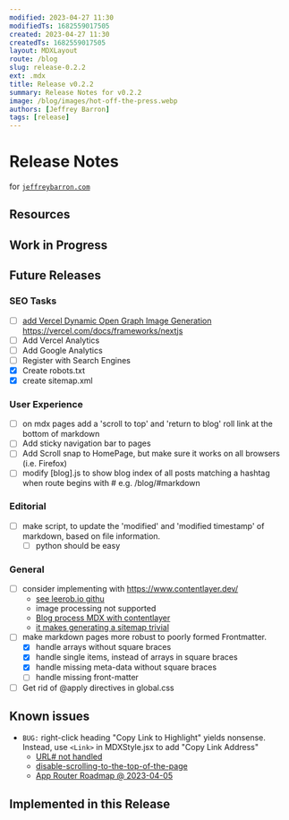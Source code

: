 ```yaml
---
modified: 2023-04-27 11:30
modifiedTs: 1682559017505
created: 2023-04-27 11:30
createdTs: 1682559017505
layout: MDXLayout
route: /blog
slug: release-0.2.2
ext: .mdx
title: Release v0.2.2
summary: Release Notes for v0.2.2
image: /blog/images/hot-off-the-press.webp
authors: [Jeffrey Barron]
tags: [release]
---
```


# Release Notes

for [`jeffreybarron.com`](https://jeffreybarron.com)

## Resources

## Work in Progress



## Future Releases

### SEO Tasks
- [ ] [add Vercel Dynamic Open Graph Image Generation](https://vercel.com/docs/concepts/functions/edge-functions/og-image-generation)
      https://vercel.com/docs/frameworks/nextjs
- [ ] Add Vercel Analytics
- [ ] Add Google Analytics
- [ ] Register with Search Engines
- [x] Create robots.txt
- [x] create sitemap.xml

### User Experience
- [ ] on mdx pages add a 'scroll to top' and 'return to blog' roll link at the bottom of markdown
- [ ] Add sticky navigation bar to pages
- [ ] Add Scroll snap to HomePage, but make sure it works on all browsers (i.e. Firefox)
- [ ] modify [blog].js to show blog index of all posts matching a hashtag when route begins with # e.g. /blog/#markdown

### Editorial
- [ ] make script, to update the 'modified' and 'modified timestamp' of markdown, based on file information.
  - [ ] python should be easy

### General
- [ ] consider implementing with https://www.contentlayer.dev/
  - [see leerob.io githu](https://github.com/leerob/leerob.io/blob/main/app/blog/page.tsx)
  - image processing not supported
  - [Blog process MDX with contentlayer](https://blog.mrcatdev.com/turns-your-mdx-files-include-yaml-into-data-with-contentlayer-in-nextjs-100daysofcode)
  - [it makes generating a sitemap trivial](https://github.com/leerob/leerob.io/blob/main/app/sitemap.ts)
- [ ] make markdown pages more robust to poorly formed Frontmatter.
  - [x] handle arrays without square braces
  - [x] handle single items, instead of arrays in square braces
  - [x] handle missing meta-data without square braces
  - [ ] handle missing front-matter
- [ ] Get rid of @apply directives in global.css

## Known issues
- `BUG:` right-click heading "Copy Link to Highlight" yields nonsense. Instead, use `<Link>` in MDXStyle.jsx to add "Copy Link Address"
  - [URL# not handled](https://github.com/vercel/next.js/issues/44295)
  - [disable-scrolling-to-the-top-of-the-page](https://nextjs.org/docs/api-reference/next/link#disable-scrolling-to-the-top-of-the-page)
  - [App Router Roadmap @ 2023-04-05](https://beta.nextjs.org/docs/app-directory-roadmap)

## Implemented in this Release
